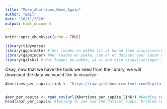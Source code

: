 ```yaml
---
title: "Make_Abortions_Move_Again"
author: "Emil"
date: "26/11/2020"
output: html_document
---
```


```r
knitr::opts_chunk$set(echo = TRUE)

```



```r

library(tidyverse)
library(gganimate) # Her loades en pakke til at kunne lave visualiseringer
library(gapminder) #Her loades en pakke, som er et dataset over lande og sundhed.
library(gifski) # Her loades en pakke, så vi kan vise visualiseringer som bevæger sig, længere nede.

```
Okay, now that we have the tools we need from the library, we will download the data we would like to visualize

```r
Abortions_per_capita_link <- "https://raw.githubusercontent.com/Digital-Methods-HASS/au557916_Thomsen_Emil/main/Abor_Per_capita.csv"


abor_per_capita <- read_csv(url(Abortions_per_capita_link)) #Reading the CSV files with the links above.
head(abor_per_capita) #Testing to see how the dataset looks. Problem letters like ÆØÅ, does not apear, but looks like this <f8>





```
